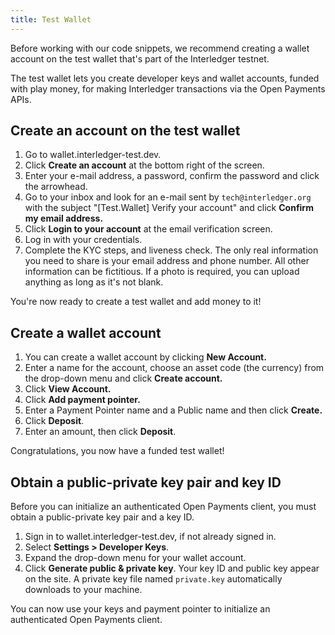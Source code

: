 ```yaml
---
title: Test Wallet
---
```



Before working with our code snippets, we recommend creating a wallet account on the <LinkOut href='https://wallet.interledger-test.dev/'>test wallet</LinkOut> that's part of the Interledger testnet.

The test wallet lets you create developer keys and wallet accounts, funded with play money, for making Interledger transactions via the Open Payments APIs.

## Create an account on the test wallet

1. Go to <LinkOut href="https://wallet.interledger-test.dev">wallet.interledger-test.dev</LinkOut>.
2. Click **Create an account** at the bottom right of the screen.
3. Enter your e-mail address, a password, confirm the password and click the arrowhead.
4. Go to your inbox and look for an e-mail sent by `tech@interledger.org` with the subject "[Test.Wallet] Verify your account" and click **Confirm my email address.** <br />
5. Click **Login to your account** at the email verification screen.
6. Log in with your credentials.
7. Complete the KYC steps, and liveness check. The only real information you need to share is your email address and phone number. All other information can be fictitious. If a photo is required, you can upload anything as long as it's not blank.

You're now ready to create a test wallet and add money to it!

## Create a wallet account

1. You can create a wallet account by clicking **New Account.**
2. Enter a name for the account, choose an asset code (the currency) from the drop-down menu and click **Create account.**
3. Click **View Account.**
4. Click **Add payment pointer.**
5. Enter a Payment Pointer name and a Public name and then click **Create.**
6. Click **Deposit**.
7. Enter an amount, then click **Deposit**.

Congratulations, you now have a funded test wallet!

## Obtain a public-private key pair and key ID

Before you can initialize an authenticated Open Payments client, you must obtain a public-private key pair and a key ID.

1. Sign in to <LinkOut href='https://wallet.interledger-test.dev/'>wallet.interledger-test.dev</LinkOut>, if not already signed in.
2. Select **Settings > Developer Keys**.
3. Expand the drop-down menu for your wallet account.
4. Click **Generate public & private key**. Your key ID and public key appear on the site. A private key file named `private.key` automatically downloads to your machine.

You can now use your keys and payment pointer to initialize an authenticated Open Payments client.
